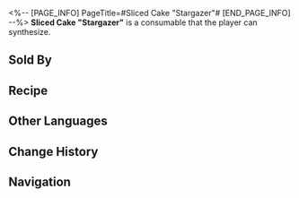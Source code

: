 <%-- [PAGE_INFO]
PageTitle=#Sliced Cake "Stargazer"#
[END_PAGE_INFO] --%>
{{Consumable Infobox
|id          = 401022
|image       = Item Sliced Cake Stargazer.png{{subst:void|<!--$UPLOAD:<<SpriteOutput/ItemFigures/401022.png>-<Item Sliced Cake Stargazer.png>-<Consumable Icons>>-->}}
|type        = Restorative Consumables
|rarity      = 2
|effect      = Upon use, the target ally immediately regenerates 30% of their Energy.
|description = One of the most renowned snacks in Penacony. Outsiders often recall its distinctive shape but hesitate to taste its flavor.
|effectType  = 
|effectType2 = 
|effectType3 = 
|recipe      = {{cx|Source missing}}
|source1     = [[Omni-Synthesizer]]
|source2     = [[Clock Diner]]
|source3     = 
}}
{{Description|''"These fish heads gazing up the stars are trying to urge us to explore..."''<br />''"If you don't want to eat it, just say it."''}}
'''Sliced Cake "Stargazer"''' is a consumable that the player can synthesize.

==Sold By==
{{Shop Availability}}

==Recipe==
{{Recipe
|type        = Synthesis
|group       = Consumable
|Hunger      = 1
|Confounding = 2
|sort        = Hunger;Confounding
}}

==Other Languages==
{{Other Languages
|en   = Sliced Cake "Stargazer"
|zhs  = 切片蛋糕「仰望星空」
|zht  = 切片蛋糕「仰望星空」
|ja   = ケーキ「星空を仰ぐ」
|ko   = 조각 케이크 「스타게이지」
|es   = Pastel "Observación de estrellas" en trozos
|fr   = Part de gâteau «&nbsp;Mirétoiles&nbsp;»
|ru   = Порезанный тортстрёмминг
|th   = Sliced Cake Stargazer
|vi   = Lát Bánh "Ngước Nhìn Trời Sao"
|de   = Schnittkuchen Sterngucker
|id   = Sliced Cake Stargazer
|pt   = Bolo Observador de Estrelas Fatiado
}}

==Change History==
{{Change History|2.0}}

==Navigation==
{{Consumable Navbox}}